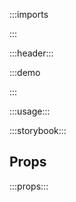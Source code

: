 :::imports


:::

:::header:::

:::demo

<Placeholder/>

:::

:::usage:::

:::storybook:::

## Props

:::props:::
